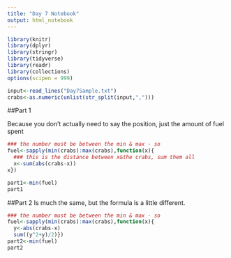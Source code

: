 ```yaml
---
title: "Day 7 Notebook"
output: html_notebook
---
```


```r
library(knitr)
library(dplyr)
library(stringr)
library(tidyverse)
library(readr)
library(collections)
options(scipen = 999)
```

```r
input<-read_lines("Day7Sample.txt")
crabs<-as.numeric(unlist(str_split(input,",")))
```


##Part 1

Because you don't actually need to say the position, just the amount of fuel spent

```r
### the number must be between the min & max - so 
fuel<-sapply(min(crabs):max(crabs),function(x){
  ### this is the distance between x&the crabs, sum them all
  x<-sum(abs(crabs-x))
x})
```

```r
part1<-min(fuel)
part1
```

##Part 2
Is much the same, but the formula is a little different.
```r
### the number must be between the min & max - so 
fuel<-sapply(min(crabs):max(crabs),function(x){
  y<-abs(crabs-x)
  sum((y^2+y)/2)})
part2<-min(fuel)
part2
```